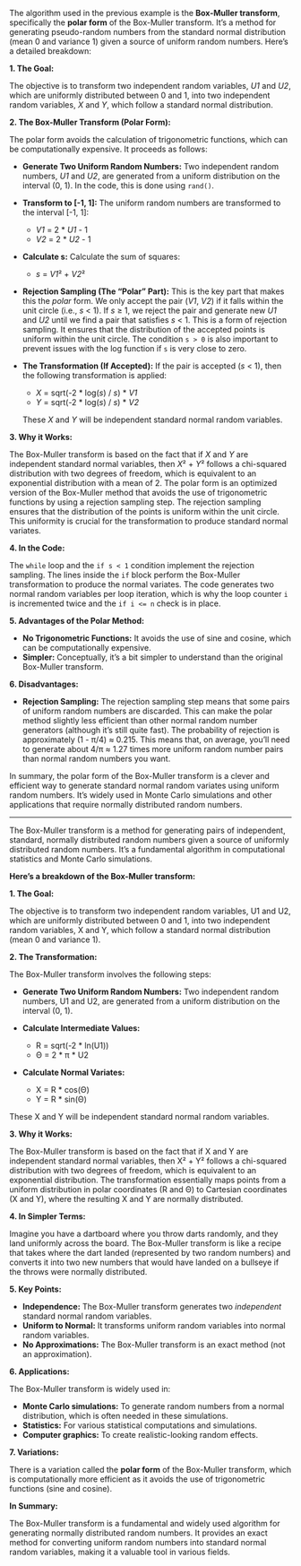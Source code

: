 The algorithm used in the previous example is the **Box-Muller transform**, specifically the **polar form** of the Box-Muller transform.  It's a method for generating pseudo-random numbers from the standard normal distribution (mean 0 and variance 1) given a source of uniform random numbers. Here's a detailed breakdown:

**1. The Goal:**

The objective is to transform two independent random variables, *U1* and *U2*, which are uniformly distributed between 0 and 1, into two independent random variables, *X* and *Y*, which follow a standard normal distribution.

**2. The Box-Muller Transform (Polar Form):**

The polar form avoids the calculation of trigonometric functions, which can be computationally expensive. It proceeds as follows:

* **Generate Two Uniform Random Numbers:** Two independent random numbers, *U1* and *U2*, are generated from a uniform distribution on the interval (0, 1).  In the code, this is done using `rand()`.

* **Transform to [-1, 1]:** The uniform random numbers are transformed to the interval [-1, 1]:
   * *V1* = 2 * *U1* - 1
   * *V2* = 2 * *U2* - 1

* **Calculate s:** Calculate the sum of squares:
   * *s* = *V1*² + *V2*²

* **Rejection Sampling (The "Polar" Part):** This is the key part that makes this the *polar* form. We only accept the pair (*V1*, *V2*) if it falls within the unit circle (i.e., *s* < 1).  If *s* ≥ 1, we reject the pair and generate new *U1* and *U2* until we find a pair that satisfies *s* < 1.  This is a form of rejection sampling. It ensures that the distribution of the accepted points is uniform within the unit circle. The condition `s > 0` is also important to prevent issues with the log function if `s` is very close to zero.

* **The Transformation (If Accepted):** If the pair is accepted (*s* < 1), then the following transformation is applied:
   * *X* = sqrt(-2 * log(*s*) / *s*) * *V1*
   * *Y* = sqrt(-2 * log(*s*) / *s*) * *V2*

   These *X* and *Y* will be independent standard normal random variables.

**3. Why it Works:**

The Box-Muller transform is based on the fact that if *X* and *Y* are independent standard normal variables, then *X*² + *Y*² follows a chi-squared distribution with two degrees of freedom, which is equivalent to an exponential distribution with a mean of 2.  The polar form is an optimized version of the Box-Muller method that avoids the use of trigonometric functions by using a rejection sampling step. The rejection sampling ensures that the distribution of the points is uniform within the unit circle. This uniformity is crucial for the transformation to produce standard normal variates.

**4. In the Code:**

The `while` loop and the `if s < 1` condition implement the rejection sampling. The lines inside the `if` block perform the Box-Muller transformation to produce the normal variates. The code generates two normal random variables per loop iteration, which is why the loop counter `i` is incremented twice and the `if i <= n` check is in place.

**5. Advantages of the Polar Method:**

* **No Trigonometric Functions:** It avoids the use of sine and cosine, which can be computationally expensive.
* **Simpler:** Conceptually, it's a bit simpler to understand than the original Box-Muller transform.

**6. Disadvantages:**

* **Rejection Sampling:** The rejection sampling step means that some pairs of uniform random numbers are discarded. This can make the polar method slightly less efficient than other normal random number generators (although it's still quite fast).  The probability of rejection is approximately (1 - π/4) ≈ 0.215. This means that, on average, you'll need to generate about 4/π ≈ 1.27 times more uniform random number pairs than normal random numbers you want.

In summary, the polar form of the Box-Muller transform is a clever and efficient way to generate standard normal random variates using uniform random numbers. It's widely used in Monte Carlo simulations and other applications that require normally distributed random numbers.

--------------------------------------------------------------------------------------------------------------------------
The Box-Muller transform is a method for generating pairs of independent, standard, normally distributed random numbers given a source of uniformly distributed random numbers. It's a fundamental algorithm in computational statistics and Monte Carlo simulations.

**Here's a breakdown of the Box-Muller transform:**

**1. The Goal:**

The objective is to transform two independent random variables, U1 and U2, which are uniformly distributed between 0 and 1, into two independent random variables, X and Y, which follow a standard normal distribution (mean 0 and variance 1).

**2. The Transformation:**

The Box-Muller transform involves the following steps:

   * **Generate Two Uniform Random Numbers:** Two independent random numbers, U1 and U2, are generated from a uniform distribution on the interval (0, 1).

   * **Calculate Intermediate Values:**
      * R = sqrt(-2 * ln(U1)) 
      * Θ = 2 * π * U2

   * **Calculate Normal Variates:**
      * X = R * cos(Θ)
      * Y = R * sin(Θ)

   These X and Y will be independent standard normal random variables.

**3. Why it Works:**

The Box-Muller transform is based on the fact that if X and Y are independent standard normal variables, then X² + Y² follows a chi-squared distribution with two degrees of freedom, which is equivalent to an exponential distribution. The transformation essentially maps points from a uniform distribution in polar coordinates (R and Θ) to Cartesian coordinates (X and Y), where the resulting X and Y are normally distributed.

**4. In Simpler Terms:**

Imagine you have a dartboard where you throw darts randomly, and they land uniformly across the board. The Box-Muller transform is like a recipe that takes where the dart landed (represented by two random numbers) and converts it into two new numbers that would have landed on a bullseye if the throws were normally distributed.

**5. Key Points:**

   * **Independence:** The Box-Muller transform generates two *independent* standard normal random variables.
   * **Uniform to Normal:** It transforms uniform random variables into normal random variables.
   * **No Approximations:** The Box-Muller transform is an exact method (not an approximation).

**6. Applications:**

The Box-Muller transform is widely used in:

   * **Monte Carlo simulations:** To generate random numbers from a normal distribution, which is often needed in these simulations.
   * **Statistics:** For various statistical computations and simulations.
   * **Computer graphics:** To create realistic-looking random effects.

**7. Variations:**

There is a variation called the **polar form** of the Box-Muller transform, which is computationally more efficient as it avoids the use of trigonometric functions (sine and cosine).

**In Summary:**

The Box-Muller transform is a fundamental and widely used algorithm for generating normally distributed random numbers. It provides an exact method for converting uniform random numbers into standard normal random variables, making it a valuable tool in various fields.
